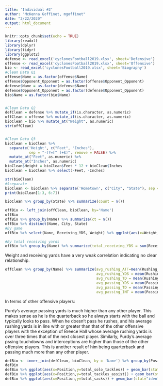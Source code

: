 ```yaml
---
title: 'Individual #2'
author: "McKenna Goffinet, mgoffinet"
date: "3/22/2020"
output: html_document
---
```


```r
knitr::opts_chunk$set(echo = TRUE)
library(readxl)
library(dplyr)
library(tidyr)
library(ggplot2)
defense <- read_excel('cyclonesFootball2019.xlsx', sheet='Defensive')
offense <- read_excel('cyclonesFootball2019.xlsx', sheet='Offensive')
bio <- read_excel('cyclonesFootball2019.xlsx', sheet='Biography')
#Clean Data Q1
offense$Name = as.factor(offense$Name)
offense$Opponent_Opponent = as.factor(offense$Opponent_Opponent)
defense$Name = as.factor(defense$Name)
defense$Opponent_Opponent = as.factor(defense$Opponent_Opponent)
bio$Name = as.factor(bio$Name)


#Clean Data Q2
defClean = defense %>% mutate_if(is.character, as.numeric)
offClean = offense %>% mutate_if(is.character, as.numeric)
bioClean = bio %>% mutate_at("Weight", as.numeric)
str(offClean)


#Clean Data Q3
bioClean = bioClean %>%
  separate('Height', c("Feet", "Inches"), 
           sep = "-(?=[^ ]+$)", remove = FALSE) %>%
  mutate_at("Feet", as.numeric) %>%
  mutate_at("Inches", as.numeric)
bioClean$Height = bioClean$Feet * 12 + bioClean$Inches
bioClean = bioClean %>% select(-Feet, -Inches)
```

```r
str(bioClean)
#$separate
bioClean <- bioClean %>% separate('Hometown', c("City", "State"), sep = ',')
print(bioClean[1:3, 6:7])
```

```r
bioClean %>% group_by(State) %>% summarize(count = n())
```

```r
offBio <- left_join(offClean, bioClean, by='Name')
offBio
offBio %>% group_by(Name) %>% summarize(ct = n())
offBio %>% distinct(Name, City, State)
#By game
offBio %>% select(Name, Receiving_YDS, Weight) %>% ggplot(aes(x=Weight,y=Receiving_YDS))+geom_point()
```

```r
#By total receiving yards
offBio %>% group_by(Name) %>% summarize(total_receiving_YDS = sum(Receiving_YDS), Weight=mean(Weight)) %>% select(Name, total_receiving_YDS, Weight) %>% ggplot(aes(x=Weight,y=total_receiving_YDS))+geom_point()
```

Weight and receiving yards have a very weak correlation indicating no clear relationship.

```r
offClean %>% group_by(Name) %>% summarize(avg_rushing_ATT=mean(Rushing_ATT),
                                          avg_rushing_YDS = mean(Rushing_YDS),
                                          avg_rushing_TD = mean(Rushing_TD),
                                          avg_passing_YDS = mean(Passing_YDS),
                                          avg_passing_TD = mean(Passing_TD),
                                          avg_passing_INT = mean(Passing_INT))
```

In terms of other offensive players:

Purdy's average passing yards is much higher than any other player. This makes sense as he is the quarterback so he always starts with the ball and typically looks to pass. When he doesn't pass he rushes, and his average rushing yards is in line with or greater than that of the other offensive players with the exception of Breece Hall whose average rushing yards is over three times that of the next closest player. Similarly, Purdy's average pssing touchdowns and interceptions are higher than those of the other offensive players. This is  another result of him being quarterback and passing much more than any other player.

```r
defBio <- inner_join(defClean, bioClean, by = 'Name') %>% group_by(Position) %>% summarize(total_solo_tackles = sum(Tackles_Solo), total_tackles_assist = sum(Tackles_ASST), total_sacks = sum(Tackles_Sack)) 
defBio
defBio %>% ggplot(aes(x=Position,y=total_solo_tackles)) + geom_bar(stat="identity") + labs(title='Defensive Position vs Total Solo Tackles')
defBio %>% ggplot(aes(x=Position,y=total_tackles_assist)) + geom_bar(stat="identity") + labs(title= 'Defensive Position vs Total Tackle Assists')
defBio %>% ggplot(aes(x=Position,y=total_sacks)) + geom_bar(stat="identity") + labs(title='Defensive Position vs Total Sacks')
```

